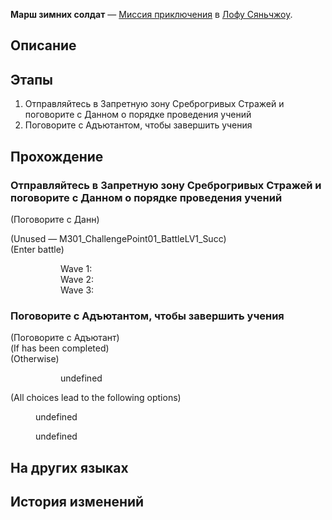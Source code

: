 {{Дополнить|Диалоги.}}
{{Миссия Инфобокс
|id              = 4081311
|Название        = 
|Изображение     = Миссия Освоения Марш зимних солдат.png
|Тип             = Миссия приключения
|События         = 
|Глава           = 
|Условия         = Завершена [[Миссия Освоения]] ''[[Возвращение]]''
|Персонажи       = Адъютант; Данн; Первопроходец
|СтартЛокация    = Центральная гавань Приюта звёздных яликов
|Мир             = Лофу Сяньчжоу
|Локации         = Центральная гавань Приюта звёздных яликов
|Предыдущая      = 
|Следующая       = 
|Награды         = 
}}
'''Марш зимних солдат''' — [[Миссия приключения]] в [[Лофу Сяньчжоу]].

==Описание==
{{Описание|<!--официальное описание из Перекрёстка судеб-->}}

==Этапы==
# Отправляйтесь в Запретную зону Среброгривых Стражей и поговорите с Данном о порядке проведения учений
# Поговорите с Адъютантом, чтобы завершить учения

==Прохождение==
{{Дополнить}}

{{Диалог Конец}}

===Отправляйтесь в Запретную зону Среброгривых Стражей и поговорите с Данном о порядке проведения учений===
{{Описание миссии|локация=Запретная зона Среброгривых Стражей|Данн отправил вам сообщение, в котором выражает надежду на ваше участие в боевых учениях в Запретной зоне Среброгривых Стражей.<br />У вас уже есть разрешение командира, поэтому вы собираетесь поучаствовать.}}
{{Диалог Начало}}

;(Поговорите с Данн)
<!--Unknown TalkSentence: 401020002-->
<!--Unknown TalkSentence: 401020003-->
<!--Unknown TalkSentence: 401020004-->
<!--Unknown TalkSentence: 401020005-->
;(Unused &mdash; M301_ChallengePoint01_BattleLV1_Succ)
;(Enter battle)
:::Wave 1: {{Enemy List|Солдат Среброгривых Стражей*2; Стрелок Среброгривых Стражей*1}}
:::Wave 2: {{Enemy List|Солдат Среброгривых Стражей*1; Стрелок Среброгривых Стражей*2}}
:::Wave 3: {{Enemy List|Солдат Среброгривых Стражей*1; Лейтенант Среброгривых Стражей*1; Стрелок Среброгривых Стражей*1}}
{{Диалог Конец}}

===Поговорите с Адъютантом, чтобы завершить учения===
{{Описание миссии|локация=Запретная зона Среброгривых Стражей|Данн отправил вам сообщение, в котором выражает надежду на ваше участие в боевых учениях в Запретной зоне Среброгривых Стражей.<br />Поговорите с Адъютантом, чтобы начать первый этап учений и завершить испытания от Среброгривых Стражей.}}
{{Диалог Начало}}


;(Поговорите с Адъютант)
;(If {{cx}}<!--Hidden Mission ID 4081313--> has been completed)
:<!--Unknown TalkSentence: 401050102-->
:<!--Unknown TalkSentence: 401050103-->
:<!--Unknown TalkSentence: 401050104-->
:<!--Unknown TalkSentence: 401050105-->
;(Otherwise)
:<!--Unknown TalkSentence: 401020102-->
:<!--Unknown TalkSentence: 401020103-->
::{{Диалог|Стрелка}} undefined
;(All choices lead to the following options)
:{{Диалог|Стрелка}} undefined
:<!--Unknown TalkSentence: 401050107-->
:<!--Unknown TalkSentence: 401050108-->
:{{Диалог|Выход}} undefined
:<!--Unknown TalkSentence: 401050114-->
{{Диалог Конец}}

==На других языках==
{{На других языках
|en   = Winter Soldiers' March
|zhs  = 冬兵进行曲
|zht  = 冬兵進行曲
|ja   = 冬兵進行曲
|ko   = 겨울 병사 행진곡
|es   = Marcha de los soldados invernales
|fr   = Marche des soldats de l'hiver
|ru   = Марш зимних солдат
|th   = ลำนำทหารเหมันต์
|vi   = Khúc Quân Hành Băng Giá
|de   = Marsch der Wintersoldaten
|id   = Mars Tentara Musim Dingin
|pt   = Marcha dos Soldados Invernais
}}

==История изменений==
{{История изменений|2.7}}
